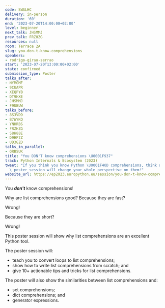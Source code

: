 ```yaml
---
code: SWSLHC
delivery: in-person
duration: '60'
end: '2023-07-20T14:00:00+02:00'
level: beginner
next_talk: JHSMMJ
prev_talk: FRZHZG
resources: null
room: Terrace 2A
slug: you-don-t-know-comprehensions
speakers:
- rodrigo-girao-serrao
start: '2023-07-20T13:00:00+02:00'
state: confirmed
submission_type: Poster
talks_after:
- NYMGMF
- 9CUAPR
- XEQPYB
- DT9HXE
- JHSMMJ
- F9UBUW
talks_before:
- 8S3VD9
- B7WYKQ
- YNHRBS
- FRZHZG
- S8H88E
- D9HP7Z
- UD3GZD
talks_in_parallel:
- QRBSUK
title: "You DON'T know comprehensions \U0001F937"
track: Python Internals & Ecosystem (2023)
tweet: "If you think you know Python \U0001F40D comprehensions, think again. This\
  \ poster session will change your whole perspective on them!"
website_url: https://ep2023.europython.eu/session/you-don-t-know-comprehensions
---
```


You _**don't**_ know comprehensions!

Why are list comprehensions good?
Because they are fast?

Wrong!

Because they are short?

Wrong!

This poster session will show why list comprehensions are an excellent Python tool.

The poster session will:
 - teach you to convert loops to list comprehensions;
 - show how to write list comprehensions from scratch; and
 - give 10+ actionable tips and tricks for list comprehensions.

The poster will also show the similarities between list comprehensions and:
 - set comprehensions;
 - dict comprehensions; and
 - generator expressions.
